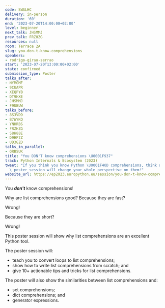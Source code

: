 ```yaml
---
code: SWSLHC
delivery: in-person
duration: '60'
end: '2023-07-20T14:00:00+02:00'
level: beginner
next_talk: JHSMMJ
prev_talk: FRZHZG
resources: null
room: Terrace 2A
slug: you-don-t-know-comprehensions
speakers:
- rodrigo-girao-serrao
start: '2023-07-20T13:00:00+02:00'
state: confirmed
submission_type: Poster
talks_after:
- NYMGMF
- 9CUAPR
- XEQPYB
- DT9HXE
- JHSMMJ
- F9UBUW
talks_before:
- 8S3VD9
- B7WYKQ
- YNHRBS
- FRZHZG
- S8H88E
- D9HP7Z
- UD3GZD
talks_in_parallel:
- QRBSUK
title: "You DON'T know comprehensions \U0001F937"
track: Python Internals & Ecosystem (2023)
tweet: "If you think you know Python \U0001F40D comprehensions, think again. This\
  \ poster session will change your whole perspective on them!"
website_url: https://ep2023.europython.eu/session/you-don-t-know-comprehensions
---
```


You _**don't**_ know comprehensions!

Why are list comprehensions good?
Because they are fast?

Wrong!

Because they are short?

Wrong!

This poster session will show why list comprehensions are an excellent Python tool.

The poster session will:
 - teach you to convert loops to list comprehensions;
 - show how to write list comprehensions from scratch; and
 - give 10+ actionable tips and tricks for list comprehensions.

The poster will also show the similarities between list comprehensions and:
 - set comprehensions;
 - dict comprehensions; and
 - generator expressions.
